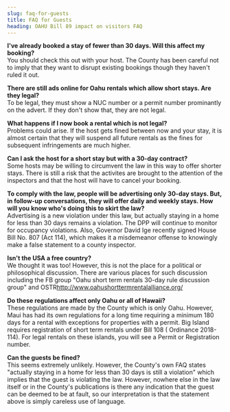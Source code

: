 ```yaml
---
slug: faq-for-guests
title: FAQ for Guests
heading: OAHU Bill 89 impact on visitors FAQ
---
```


**I've already booked a stay of fewer than 30 days. Will this affect my booking?**  
You should check this out with your host. The County has been careful not to imply that they want to disrupt existing bookings though they haven't ruled it out. 

**There are still ads online for Oahu rentals which allow short stays. Are they legal?**  
To be legal, they must show a NUC number or a permit number prominantly on the advert. If they don't show that, they are not legal.

**What happens if I now book a rental which is not legal?**  
Problems could arise. If the host gets fined between now and your stay, it is almost certain that they will suspend all future rentals as the fines for subsequent infringements are much higher.

**Can I ask the host for a short stay but with a 30-day contract?**  
Some hosts may be willing to circumvent the law in this way to offer shorter stays. There is still a risk that the activites are brought to the attention of the inspectors and that the host will have to cancel your booking.

**To comply with the law, people will be advertising only 30-day stays. But, in follow-up conversations, they will offer daily and weekly stays. How will you know who's doing this to skirt the law?**  
Advertising is a new violation under this law, but actually staying in a home for less than 30 days remains a violation. The DPP will continue to monitor for occupancy violations. Also, Governor David Ige recently signed House Bill No. 807 (Act 114), which makes it a misdemeanor offense to knowingly make a false statement to a county inspector.

**Isn't the USA a free country?**  
We thought it was too! However, this is not the place for a political or philosophical discussion. There are various places for such discussion including  the FB group "Oahu short term rentals 30-day rule discussion group" and OSTR<a href="http://www.oahushorttermrentalalliance.org/" target="_blank">http://www.oahushorttermrentalalliance.org/</a>

**Do these regulations affect only Oahu or all of Hawaii?**  
These regulations are made by the County which is only Oahu. However, Maui has had its own regulations for a long time requiring a minimum 180 days for a rental with exceptions for properties with a permit. Big Island requires registration of short term rentals under Bill 108 ( Ordinance 2018-114). For legal rentals on these islands, you will see a Permit or Registration number.

**Can the guests be fined?**  
This seems extremely unlikely. However, the County's own FAQ states "actually staying in a home for less than 30 days is still a violation" which implies that the guest is violating the law. However, nowhere else in the law itself or in the County's publications is there any indication that the guest can be deemed to be at fault, so our interpretation is that the statement above is simply careless use of language.
